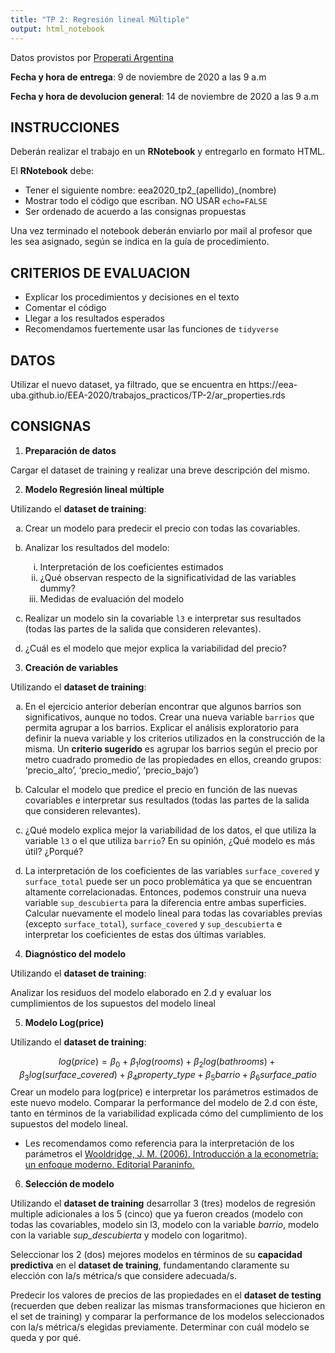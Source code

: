 ```yaml
---
title: "TP 2: Regresión lineal Múltiple"
output: html_notebook
---
```


Datos provistos por [Properati Argentina](https://www.properati.com.ar)

**Fecha y hora de entrega**: 9 de noviembre de 2020 a las 9 a.m

**Fecha y hora de devolucion general**: 14 de noviembre de 2020 a las 9 a.m

## INSTRUCCIONES

Deberán realizar el trabajo en un **RNotebook** y entregarlo en formato HTML.

El **RNotebook** debe:

* Tener el siguiente nombre: eea2020_tp2_(apellido)_(nombre)
* Mostrar todo el código que escriban. NO USAR `echo=FALSE`
* Ser ordenado de acuerdo a las consignas propuestas

Una vez terminado el notebook deberán enviarlo por mail al profesor que les sea asignado, según se indica en la guía de procedimiento.

## CRITERIOS DE EVALUACION

* Explicar los procedimientos y decisiones en el texto
* Comentar el código
* Llegar a los resultados esperados
* Recomendamos fuertemente usar las funciones de `tidyverse`

## DATOS

Utilizar el nuevo dataset, ya filtrado, que se encuentra en https://eea-uba.github.io/EEA-2020/trabajos_practicos/TP-2/ar_properties.rds

## CONSIGNAS

1) **Preparación de datos**

Cargar el dataset de training y realizar una breve descripción del mismo.

2) **Modelo Regresión lineal múltiple**

Utilizando el **dataset de training**:

  a) Crear un modelo para predecir el precio con todas las covariables.
  
  b) Analizar los resultados del modelo:
      i) Interpretación de los coeficientes estimados
      ii) ¿Qué observan respecto de la significatividad de las variables dummy?
      iii) Medidas de evaluación del modelo

  c) Realizar un modelo sin la covariable `l3` e interpretar sus resultados (todas las partes de la salida que consideren relevantes).

  d) ¿Cuál es el modelo que mejor explica la variabilidad del precio?

3) **Creación de variables**

Utilizando el **dataset de training**:

  a) En el ejercicio anterior deberían encontrar que algunos barrios son significativos, aunque no todos. Crear una nueva variable `barrios` que permita agrupar a los barrios. Explicar el análisis exploratorio para definir la nueva variable y los criterios utilizados en la construcción de la misma.
    Un **criterio sugerido** es agrupar los barrios según el precio por metro cuadrado promedio de las propiedades en ellos, creando grupos: 'precio_alto', 'precio_medio', 'precio_bajo')
    
  b) Calcular el modelo que predice el precio en función de las nuevas covariables e interpretar sus resultados (todas las partes de la salida que consideren relevantes).
  
  c) ¿Qué modelo explica mejor la variabilidad de los datos, el que utiliza la variable `l3` o el que utiliza `barrio`? En su opinión, ¿Qué modelo es más útil? ¿Porqué? 
  
  d) La interpretación de los coeficientes de las variables `surface_covered` y `surface_total` puede ser un poco problemática ya que se encuentran altamente correlacionadas. Entonces, podemos construir una nueva variable `sup_descubierta` para la diferencia entre ambas superficies. Calcular nuevamente el modelo lineal para todas las covariables previas (excepto `surface_total`), `surface_covered` y `sup_descubierta` e interpretar los coeficientes de estas dos últimas variables.


4) **Diagnóstico del modelo**

Utilizando el **dataset de training**:

Analizar los residuos del modelo elaborado en 2.d y evaluar los cumplimientos de los supuestos del modelo lineal

5) **Modelo Log(price)**

Utilizando el **dataset de training**:

$$
log(price) = \beta_0 + \beta_1log(rooms) + \beta_2log(bathrooms) + \beta_3log(surface\_covered) + \beta_4property\_type + \beta_5barrio + \beta_6surface\_patio
$$
Crear un modelo para log(price) e interpretar los parámetros estimados de este nuevo modelo. Comparar la performance del modelo de 2.d con éste, tanto en términos de la variabilidad explicada cómo del cumplimiento de los supuestos del modelo lineal. 

- Les recomendamos como referencia para la interpretación de los parámetros el
[Wooldridge, J. M. (2006). Introducción a la econometría: un enfoque moderno. Editorial Paraninfo.](https://diegokoz.github.io/EEA2019/teorica/Wooldrige.pdf)

6) **Selección de modelo**

Utilizando el **dataset de training** desarrollar 3 (tres) modelos de regresión multiple adicionales a los 5 (cinco) que ya fueron creados (modelo con todas las covariables, modelo sin l3, modelo con la variable *barrio*, modelo con la variable *sup_descubierta* y modelo con logaritmo).  

Seleccionar los 2 (dos) mejores modelos en términos de su **capacidad predictiva** en el **dataset de training**, fundamentando claramente su elección con la/s métrica/s que considere adecuada/s.

Predecir los valores de precios de las propiedades en el **dataset de testing** (recuerden que deben realizar las mismas transformaciones que hicieron en el set de training) y comparar la performance de los modelos seleccionados con la/s métrica/s elegidas previamente. Determinar con cuál modelo se queda y por qué.
